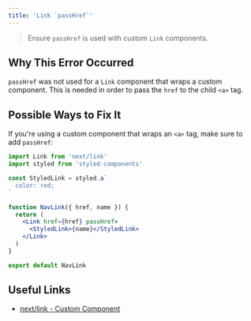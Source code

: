 ```yaml
---
title: 'Link `passHref`'
---
```


> Ensure `passHref` is used with custom `Link` components.

## Why This Error Occurred

`passHref` was not used for a `Link` component that wraps a custom component. This is needed in order to pass the `href` to the child `<a>` tag.

## Possible Ways to Fix It

If you're using a custom component that wraps an `<a>` tag, make sure to add `passHref`:

```jsx filename="nav-link.js"
import Link from 'next/link'
import styled from 'styled-components'

const StyledLink = styled.a`
  color: red;
`

function NavLink({ href, name }) {
  return (
    <Link href={href} passHref>
      <StyledLink>{name}</StyledLink>
    </Link>
  )
}

export default NavLink
```

## Useful Links

- [next/link - Custom Component](/docs/pages/api-reference/components/link#if-the-child-is-a-custom-component-that-wraps-an-a-tag)
